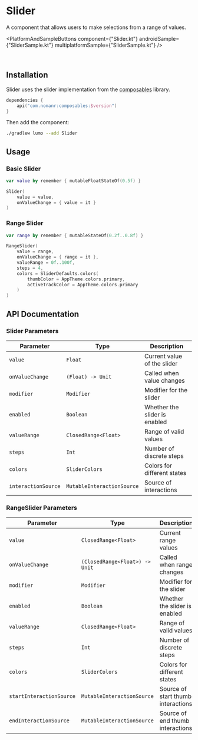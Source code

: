 
# Slider

A component that allows users to make selections from a range of values.

<PlatformAndSampleButtons
  component={"Slider.kt"}
  androidSample={"SliderSample.kt"}
  multiplatformSample={"SliderSample.kt"}
/>

<ComponentVideo componentName="slider" />

<br />

## Installation

Slider uses the slider implementation from the [composables](https://github.com/nomanr/composables/tree/main/composables/src/main/java/com/nomanr/composables/slider) library.

<ComposablesCallout />

```kotlin copy
dependencies {
    api("com.nomanr:composables:$version")
}
```

Then add the component:

```bash copy
./gradlew lumo --add Slider
```

## Usage

### Basic Slider

```kotlin copy
var value by remember { mutableFloatStateOf(0.5f) }

Slider(
    value = value,
    onValueChange = { value = it }
)
```

### Range Slider

```kotlin copy
var range by remember { mutableStateOf(0.2f..0.8f) }

RangeSlider(
    value = range,
    onValueChange = { range = it },
    valueRange = 0f..100f,
    steps = 4,
    colors = SliderDefaults.colors(
        thumbColor = AppTheme.colors.primary,
        activeTrackColor = AppTheme.colors.primary
    )
)
```

## API Documentation

### Slider Parameters

| Parameter           | Type                       | Description                   |
| ------------------- | -------------------------- | ----------------------------- |
| `value`             | `Float`                    | Current value of the slider   |
| `onValueChange`     | `(Float) -> Unit`          | Called when value changes     |
| `modifier`          | `Modifier`                 | Modifier for the slider       |
| `enabled`           | `Boolean`                  | Whether the slider is enabled |
| `valueRange`        | `ClosedRange<Float>`       | Range of valid values         |
| `steps`             | `Int`                      | Number of discrete steps      |
| `colors`            | `SliderColors`             | Colors for different states   |
| `interactionSource` | `MutableInteractionSource` | Source of interactions        |

### RangeSlider Parameters

| Parameter                | Type                           | Description                        |
| ------------------------ | ------------------------------ | ---------------------------------- |
| `value`                  | `ClosedRange<Float>`           | Current range values               |
| `onValueChange`          | `(ClosedRange<Float>) -> Unit` | Called when range changes          |
| `modifier`               | `Modifier`                     | Modifier for the slider            |
| `enabled`                | `Boolean`                      | Whether the slider is enabled      |
| `valueRange`             | `ClosedRange<Float>`           | Range of valid values              |
| `steps`                  | `Int`                          | Number of discrete steps           |
| `colors`                 | `SliderColors`                 | Colors for different states        |
| `startInteractionSource` | `MutableInteractionSource`     | Source of start thumb interactions |
| `endInteractionSource`   | `MutableInteractionSource`     | Source of end thumb interactions   |
